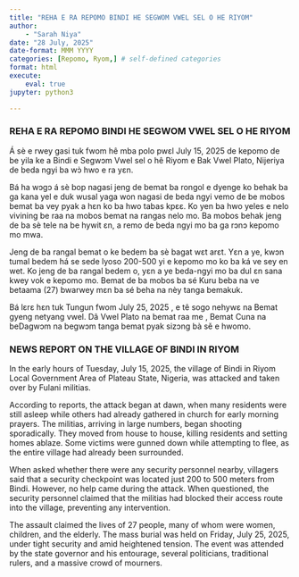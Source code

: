 ```yaml
---
title: "REHA E RA REPOMO BINDI HE SEGWOM VWEL SEL O HE RIYOM"
author: 
    - "Sarah Niya"
date: "28 July, 2025"
date-format: MMM YYYY
categories: [Repomo, Ryom,] # self-defined categories
format: html
execute:
    eval: true
jupyter: python3

---
```


::: {.panel-tabset}

### REHA E RA REPOMO BINDI HE SEGWOM VWEL SEL O HE RIYOM    

Á sè e rwey gasi tuk fwom hê mba polo pwɛl July 15, 2025 de kepomo de be yila ke a Bindi e Segwɔm Vwel sel o hê Riyom e Bak Vwel Plato, Nijeriya de beda ngyi ba wɔ̀ hwo e ra yɛn.

Bá ha wɔgɔ á sè bop nagasi jeng de bemat ba rongol e dyenge ko behak ba ga kana yel e duk wusal yaga won nagasi de beda ngyi vemo de be mobos bemat ba vey pyak a hɛn ko ba hwo tabas kpɛɛ. Ko yen ba hwo yeles e nelo vivining be raa na mobos bemat na rangas nelo mo. Ba mobos behak jeng de ba sè tele na be hywit ɛn, a remo de beda ngyi mo ba ga rɔnɔ kepomo mo mwa.

Jeng de ba rangal bemat o ke bedem ba sè bagat wɛt arɛt. Yɛn a ye, kwɔn tumal bedem há se sede lyoso 200-500 yi e kepomo mo ko ba ká ve sey en wet. Ko jeng de ba rangal bedem o, yɛn a ye beda-ngyi mo ba dul ɛn sana kwey vok e kepomo mo. Bemat de ba mobos ba sé Kuru beba na ve betaama (27) bwarwey mɛn ba sé beha na nèy tanga bemakuk. 

Bá lɛrɛ hɛn tuk Tungun fwom July 25, 2025 , e tê  sogo nehywɛ na Bemat gyeng netyang vwel. Dâ Vwel Plato na bemat raa me , Bemat Cuna na beDagwɔm na begwɔm tanga bemat pyak sizɔng bà sě e hwomo.


### NEWS REPORT ON THE VILLAGE OF BINDI IN RIYOM

In the early hours of Tuesday, July 15, 2025, the village of Bindi in Riyom Local Government Area of Plateau State, Nigeria, was attacked and taken over by Fulani militias.

According to reports, the attack began at dawn, when many residents were still asleep while others had already gathered in church for early morning prayers. The militias, arriving in large numbers, began shooting sporadically. They moved from house to house, killing residents and setting homes ablaze. Some victims were gunned down while attempting to flee, as the entire village had already been surrounded.

When asked whether there were any security personnel nearby, villagers said that a security checkpoint was located just 200 to 500 meters from Bindi. However, no help came during the attack. When questioned, the security personnel claimed that the militias had blocked their access route into the village, preventing any intervention.

The assault claimed the lives of 27 people, many of whom were women, children, and the elderly. The mass burial was held on Friday, July 25, 2025, under tight security and amid heightened tension. The event was attended by the state governor and his entourage, several politicians, traditional rulers, and a massive crowd of mourners.

:::


